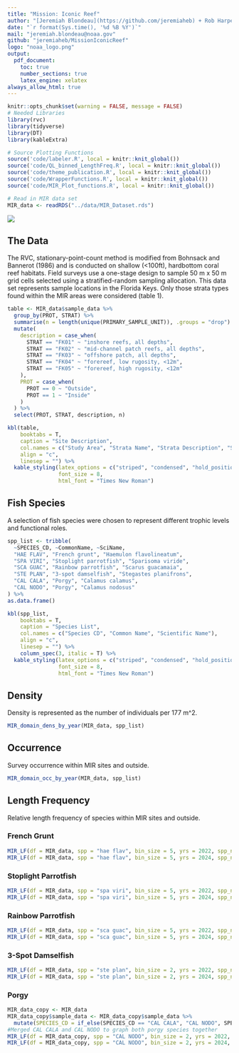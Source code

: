 ```yaml
---
title: "Mission: Iconic Reef"
author: "[Jeremiah Blondeau](https://github.com/jeremiaheb) + Rob Harper"
date: "`r format(Sys.time(), '%d %B %Y')`"
mail: "jeremiah.blondeau@noaa.gov"
github: "jeremiaheb/MissionIconicReef"
logo: "noaa_logo.png"
output:
  pdf_document:
    toc: true
    number_sections: true
    latex_engine: xelatex
always_allow_html: true
---
```


```r
knitr::opts_chunk$set(warning = FALSE, message = FALSE)
# Needed Libraries
library(rvc)
library(tidyverse)
library(DT)
library(kableExtra)

# Source Plotting Functions
source('code/labeler.R', local = knitr::knit_global())
source('code/QL_binned_LengthFreq.R', local = knitr::knit_global())
source('code/theme_publication.R', local = knitr::knit_global())
source('code/WrapperFunctions.R', local = knitr::knit_global())
source('code/MIR_Plot_functions.R', local = knitr::knit_global())

# Read in MIR data set
MIR_data <- readRDS("../data/MIR_Dataset.rds")
```

![](MIRmap.png)

## The Data

The RVC, stationary-point-count method is modified from Bohnsack and Bannerot (1986) and is conducted on shallow (\<100ft), hardbottom coral reef habitats. Field surveys use a one-stage design to sample 50 m x 50 m grid cells selected using a stratified-random sampling allocation. This data set represents sample locations in the Florida Keys. Only those strata types found within the MIR areas were considered (table 1).

```r
table <- MIR_data$sample_data %>%
  group_by(PROT, STRAT) %>%
  summarise(n = length(unique(PRIMARY_SAMPLE_UNIT)), .groups = "drop") %>%
  mutate(
    description = case_when(
      STRAT == "FK01" ~ "inshore reefs, all depths",
      STRAT == "FK02" ~ "mid-channel patch reefs, all depths",
      STRAT == "FK03" ~ "offshore patch, all depths",
      STRAT == "FK04" ~ "forereef, low rugosity, <12m",
      STRAT == "FK05" ~ "forereef, high rugosity, <12m"
    ),
    PROT = case_when(
      PROT == 0 ~ "Outside",
      PROT == 1 ~ "Inside"
    )
  ) %>%
  select(PROT, STRAT, description, n)

kbl(table, 
    booktabs = T, 
    caption = "Site Description",
    col.names = c("Study Area", "Strata Name", "Strata Description", "Sample Number"),
    align = "c",
    linesep = "") %>% 
  kable_styling(latex_options = c("striped", "condensed", "hold_position"),
                font_size = 8,
                html_font = "Times New Roman")
```

\newpage

## Fish Species

A selection of fish species were chosen to represent different trophic levels and functional roles.

```r
spp_list <- tribble(
  ~SPECIES_CD, ~CommonName, ~SciName,
  "HAE FLAV", "French grunt", "Haemulon flavolineatum",
  "SPA VIRI", "Stoplight parrotfish", "Sparisoma viride",
  "SCA GUAC", "Rainbow parrotfish", "Scarus guacamaia", 
  "STE PLAN", "3-spot damselfish", "Stegastes planifrons",
  "CAL CALA", "Porgy", "Calamus calamus",
  "CAL NODO", "Porgy", "Calamus nodosus"
) %>%
as.data.frame()

kbl(spp_list, 
    booktabs = T, 
    caption = "Species List",
    col.names = c("Species CD", "Common Name", "Scientific Name"),
    align = "c",
    linesep = "") %>% 
    column_spec(3, italic = T) %>% 
  kable_styling(latex_options = c("striped", "condensed", "hold_position"),
                font_size = 8,
                html_font = "Times New Roman")

```

## Density

Density is represented as the number of individuals per 177 m\^2.

```r
MIR_domain_dens_by_year(MIR_data, spp_list)
```

\newpage

## Occurrence

Survey occurrence within MIR sites and outside.

```r
MIR_domain_occ_by_year(MIR_data, spp_list)
```

## Length Frequency {.tabset}

Relative length frequency of species within MIR sites and outside.

### French Grunt

```r
MIR_LF(df = MIR_data, spp = "hae flav", bin_size = 5, yrs = 2022, spp_name = "French grunt")
MIR_LF(df = MIR_data, spp = "hae flav", bin_size = 5, yrs = 2024, spp_name = "French grunt")
```

### Stoplight Parrotfish

```r
MIR_LF(df = MIR_data, spp = "spa viri", bin_size = 5, yrs = 2022, spp_name = "Stoplight parrotfish")
MIR_LF(df = MIR_data, spp = "spa viri", bin_size = 5, yrs = 2024, spp_name = "Stoplight parrotfish")
```

### Rainbow Parrotfish

```r
MIR_LF(df = MIR_data, spp = "sca guac", bin_size = 5, yrs = 2022, spp_name = "Rainbow parrotfish")
MIR_LF(df = MIR_data, spp = "sca guac", bin_size = 5, yrs = 2024, spp_name = "Rainbow parrotfish")
```

### 3-Spot Damselfish

```r
MIR_LF(df = MIR_data, spp = "ste plan", bin_size = 2, yrs = 2022, spp_name = "3-spot damselfish")
MIR_LF(df = MIR_data, spp = "ste plan", bin_size = 2, yrs = 2024, spp_name = "3-spot damselfish")
```

### Porgy

```r
MIR_data_copy <- MIR_data
MIR_data_copy$sample_data <- MIR_data_copy$sample_data %>%
  mutate(SPECIES_CD = if_else(SPECIES_CD == "CAL CALA", "CAL NODO", SPECIES_CD))
#Merged CAL CALA and CAL NODO to graph both porgy species together
MIR_LF(df = MIR_data_copy, spp = "CAL NODO", bin_size = 2, yrs = 2022, spp_name = "Porgy")
MIR_LF(df = MIR_data_copy, spp = "CAL NODO", bin_size = 2, yrs = 2024, spp_name = "Porgy")
```
